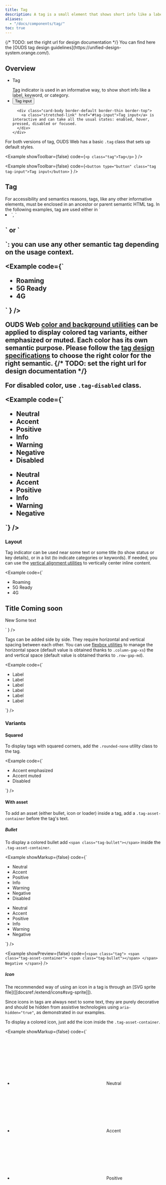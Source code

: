 ```yaml
---
title: Tag
description: A tag is a small element that shows short info like a label, keyword, or category. It helps users quickly find, group, or understand content.
aliases:
  - "/docs/components/tag/"
toc: true
---
```



<Callout type="info">
  {/* TODO: set the right url for design documentation */}
  You can find here the [OUDS tag design guidelines](https://unified-design-system.orange.com/).
</Callout>

## Overview

<ul class="list-unstyled row row-cols-1 row-cols-sm-2">
  <li class="col">
    <div class="card position-relative h-100">
      <div class="card-top ratio ratio-16x9 bg-emphasized" aria-hidden="true">
        <div class="d-flex align-items-center justify-content-center" data-bs-theme="dark">
          <p class="tag">Tag</p>
        </div>
      </div>
      <div class="card-body border-default border-thin border-top">
        <a class="stretched-link" href="#tag">Tag</a> indicator is used in an informative way, to show short info like a label, keyword, or category.
      </div>
    </div>
  </li>
  <li class="col">
    <div class="card position-relative h-100">
      <div class="card-top ratio ratio-16x9 bg-emphasized" aria-hidden="true">
        <div class="d-flex align-items-center justify-content-center" data-bs-theme="dark">
          <button type="button" class="tag tag-input" tabindex="-1">Tag input</button>
        </div>
      </div>

      <div class="card-body border-default border-thin border-top">
        <a class="stretched-link" href="#tag-input">Tag input</a> is interactive and can take all the usual states: enabled, hover, pressed, disabled or focused.
      </div>
    </div>
  </li>
</ul>

For both versions of tag, OUDS Web has a basic `.tag` class that sets up default styles.

<Example showToolbar={false} code={`<p class="tag">Tag</p>`
} />

<Example showToolbar={false} code={`<button type="button" class="tag tag-input">Tag input</button>`
} />

## Tag

<Callout type="info">
  For accessibility and semantics reasons, tags, like any other informative elements, must be enclosed in an ancestor or parent semantic HTML tag. In the following examples, tag are used either in `<li>`, `<h2>` or `<p>`: you can use any other semantic tag depending on the usage context.
</Callout>

<Example code={`<ul class="list-unstyled d-flex column-gap-xs">
    <li><span class="tag">Roaming</span></li> <!-- Issue with line-height of li -->
    <li><span class="tag">5G Ready</span></li>
    <li><span class="tag">4G</span></li>
  </ul>`
} />

OUDS Web [color and background utilities]([[docsref:/helpers/color-background]]) can be applied to display colored tag variants, either emphasized or muted. Each color has its own semantic purpose. Please follow the [tag design specifications](https://unified-design-system.orange.com/) to choose the right color for the right semantic. {/* TODO: set the right url for design documentation */}

For disabled color, use `.tag-disabled` class.

<Example code={`<ul class="list-unstyled d-flex flex-wrap column-gap-xs row-gap-md">
    <li><span class="tag text-bg-status-neutral-emphasized">Neutral</span></li>
    <li><span class="tag text-bg-status-accent-emphasized">Accent</span></li>
    <li><span class="tag text-bg-status-positive-emphasized">Positive</span></li>
    <li><span class="tag text-bg-status-info-emphasized">Info</span></li>
    <li><span class="tag text-bg-status-warning-emphasized">Warning</span></li>
    <li><span class="tag text-bg-status-negative-emphasized">Negative</span></li>
    <li><span class="tag tag-disabled">Disabled</span></li>
  </ul>
  <ul class="list-unstyled d-flex flex-wrap column-gap-xs row-gap-md">
    <li><span class="tag text-bg-status-neutral-muted">Neutral</span></li>
    <li><span class="tag text-bg-status-accent-muted">Accent</span></li>
    <li><span class="tag text-bg-status-positive-muted">Positive</span></li>
    <li><span class="tag text-bg-status-info-muted">Info</span></li>
    <li><span class="tag text-bg-status-warning-muted">Warning</span></li>
    <li><span class="tag text-bg-status-negative-muted">Negative</span></li>
  </ul>`} />

### Layout

Tag indicator can be used near some text or some title (to show status or key details), or in a list (to indicate categories or keywords). If needed, you can use the [vertical alignment utilities]([[docsref:/utilities/vertical-align]]) to vertically center inline content.

<Example code={`<ul class="list-unstyled d-flex column-gap-xs">
    <li><span class="tag">Roaming</span></li> <!-- Issue with line-height of li -->
    <li><span class="tag">5G Ready</span></li>
    <li><span class="tag">4G</span></li>
  </ul>
  <h2>Title <span class="tag align-middle">Coming soon</span></h2>
  <p><span class="tag">New</span> Some text</p>`
} />

Tags can be added side by side. They require horizontal and vertical spacing between each other. You can use [flexbox utilities]([[docsref:/utilities/spacing#gap]]) to manage the horizontal space (default value is obtained thanks to `.column-gap-xs`) the and vertical space (default value is obtained thanks to `.row-gap-md`).

<Example code={`<ul class="list-unstyled d-flex flex-wrap col-4 column-gap-xs row-gap-md">
    <li><span class="tag">Label</span></li>
    <li><span class="tag">Label</span></li>
    <li><span class="tag">Label</span></li>
    <li><span class="tag">Label</span></li>
    <li><span class="tag">Label</span></li>
    <li><span class="tag">Label</span></li>
  </ul>`} />

### Variants

#### Squared

To display tags with squared corners, add the `.rounded-none` utility class to the tag.

<Example code={`<ul class="list-unstyled d-flex flex-wrap column-gap-xs row-gap-md">
    <li><span class="tag rounded-none text-bg-status-accent-emphasized">Accent emphasized</span></li>
    <li><span class="tag rounded-none text-bg-status-accent-muted">Accent muted</span></li>
    <li><span class="tag rounded-none tag-disabled">Disabled</span></li>
  </ul>`} />

#### With asset

To add an asset (either bullet, icon or loader) inside a tag, add a `.tag-asset-container` before the tag's text.

##### Bullet

To display a colored bullet add `<span class="tag-bullet"></span>` inside the `.tag-asset-container`.

<Example showMarkup={false} code={`<ul class="list-unstyled d-flex flex-wrap column-gap-xs row-gap-md">
    <li>
      <span class="tag">
        <span class="tag-asset-container">
          <span class="tag-bullet"></span>
        </span>
        Neutral
      </span>
    </li>
    <li>
      <span class="tag text-bg-status-accent-emphasized">
        <span class="tag-asset-container">
          <span class="tag-bullet"></span>
        </span>
        Accent
      </span>
    </li>
    <li>
      <span class="tag text-bg-status-positive-emphasized">
        <span class="tag-asset-container">
          <span class="tag-bullet"></span>
        </span>
        Positive
      </span>
    </li>
    <li>
      <span class="tag text-bg-status-info-emphasized">
        <span class="tag-asset-container">
          <span class="tag-bullet"></span>
        </span>
        Info
      </span>
    </li>
    <li>
      <span class="tag text-bg-status-warning-emphasized">
        <span class="tag-asset-container">
          <span class="tag-bullet"></span>
        </span>
        Warning
      </span>
    </li>
    <li>
      <span class="tag text-bg-status-negative-emphasized">
        <span class="tag-asset-container">
          <span class="tag-bullet"></span>
        </span>
        Negative
      </span>
    </li>
    <li>
      <span class="tag tag-disabled">
        <span class="tag-asset-container">
          <span class="tag-bullet"></span>
        </span>
        Disabled
      </span>
    </li>
  </ul>
  <ul class="list-unstyled d-flex flex-wrap column-gap-xs row-gap-md">
    <li>
      <span class="tag text-bg-status-neutral-muted">
        <span class="tag-asset-container">
          <span class="tag-bullet"></span>
        </span>
        Neutral
      </span>
    </li>
    <li>
      <span class="tag text-bg-status-accent-muted">
        <span class="tag-asset-container">
          <span class="tag-bullet"></span>
        </span>
        Accent
      </span>
    </li>
    <li>
      <span class="tag text-bg-status-positive-muted">
        <span class="tag-asset-container">
          <span class="tag-bullet"></span>
        </span>
        Positive
      </span>
    </li>
    <li>
      <span class="tag text-bg-status-info-muted">
        <span class="tag-asset-container">
          <span class="tag-bullet"></span>
        </span>
        Info
      </span>
    </li>
    <li>
      <span class="tag text-bg-status-warning-muted">
        <span class="tag-asset-container">
          <span class="tag-bullet"></span>
        </span>
        Warning
      </span>
    </li>
    <li>
      <span class="tag text-bg-status-negative-muted">
        <span class="tag-asset-container">
          <span class="tag-bullet"></span>
        </span>
        Negative
      </span>
    </li>
  </ul>`} />

<Example showPreview={false} code={`<span class="tag">
    <span class="tag-asset-container">
      <span class="tag-bullet"></span>
    </span>
    Negative
  </span>`} />

##### Icon

<Callout type="info">
  The recommended way of using an icon in a tag is through an [SVG sprite file]([[docsref:/extend/icons#svg-sprite]]).

  Since icons in tags are always next to some text, they are purely decorative and should be hidden from assistive technologies using `aria-hidden="true"`, as demonstrated in our examples.
</Callout>

To display a colored icon, just add the icon inside the `.tag-asset-container`.

<Example showMarkup={false} code={`<ul class="list-unstyled d-flex flex-wrap column-gap-xs row-gap-md">
    <li>
      <span class="tag">
        <span class="tag-asset-container">
          <svg aria-hidden="true">
            <use xlink:href="/docs/${getConfig().docs_version}/assets/img/ouds-web-sprite.svg#heart-recommend" />
          </svg>
        </span>
        Neutral
      </span>
    </li>
    <li>
      <span class="tag text-bg-status-accent-emphasized">
        <span class="tag-asset-container">
          <svg aria-hidden="true">
            <use xlink:href="/docs/${getConfig().docs_version}/assets/img/ouds-web-sprite.svg#heart-recommend" />
          </svg>
        </span>
        Accent
      </span>
    </li>
    <li>
      <span class="tag text-bg-status-positive-emphasized">
        <span class="tag-asset-container">
          <svg aria-hidden="true">
            <use xlink:href="/docs/${getConfig().docs_version}/assets/img/ouds-web-sprite.svg#tick-confirmation" />
          </svg>
        </span>
        Positive
      </span>
    </li>
    <li>
      <span class="tag text-bg-status-info-emphasized">
        <span class="tag-asset-container">
          <svg aria-hidden="true">
            <use xlink:href="/docs/${getConfig().docs_version}/assets/img/ouds-web-sprite.svg#info" />
          </svg>
        </span>
        Info
      </span>
    </li>
    <li>
      <span class="tag text-bg-status-warning-emphasized">
        <span class="tag-asset-container">
          <svg aria-hidden="true">
            <use xlink:href="/docs/${getConfig().docs_version}/assets/img/ouds-web-sprite.svg#important" />
          </svg>
        </span>
        Warning
      </span>
    </li>
    <li>
      <span class="tag text-bg-status-negative-emphasized">
        <span class="tag-asset-container">
          <svg aria-hidden="true">
            <use xlink:href="/docs/${getConfig().docs_version}/assets/img/ouds-web-sprite.svg#error-severe" />
          </svg>
        </span>
        Negative
      </span>
    </li>
    <li>
      <span class="tag tag-disabled">
        <span class="tag-asset-container">
          <svg aria-hidden="true">
            <use xlink:href="/docs/${getConfig().docs_version}/assets/img/ouds-web-sprite.svg#heart-recommend" />
          </svg>
        </span>
        Disabled
      </span>
    </li>
  </ul>
  <ul class="list-unstyled d-flex flex-wrap column-gap-xs row-gap-md">
    <li>
      <span class="tag text-bg-status-neutral-muted">
        <span class="tag-asset-container">
          <svg aria-hidden="true">
            <use xlink:href="/docs/${getConfig().docs_version}/assets/img/ouds-web-sprite.svg#heart-recommend"/>
          </svg>
        </span>
        Neutral
      </span>
    </li>
    <li>
      <span class="tag text-bg-status-accent-muted">
        <span class="tag-asset-container">
          <svg aria-hidden="true">
            <use xlink:href="/docs/${getConfig().docs_version}/assets/img/ouds-web-sprite.svg#heart-recommend"/>
          </svg>
        </span>
        Accent
      </span>
    </li>
    <li>
      <span class="tag text-bg-status-positive-muted">
        <span class="tag-asset-container">
          <svg aria-hidden="true">
            <use xlink:href="/docs/${getConfig().docs_version}/assets/img/ouds-web-sprite.svg#tick-confirmation"/>
          </svg>
        </span>
        Positive
      </span>
    </li>
    <li>
      <span class="tag text-bg-status-info-muted">
        <span class="tag-asset-container">
          <svg aria-hidden="true">
            <use xlink:href="/docs/${getConfig().docs_version}/assets/img/ouds-web-sprite.svg#info"/>
          </svg>
        </span>
        Info
      </span>
    </li>
    <li>
      <span class="tag text-bg-status-warning-muted">
        <span class="tag-asset-container">
          <svg aria-hidden="true">
            <use xlink:href="/docs/${getConfig().docs_version}/assets/img/ouds-web-sprite.svg#important"/>
          </svg>
        </span>
        Warning
      </span>
    </li>
    <li>
      <span class="tag text-bg-status-negative-muted">
        <span class="tag-asset-container">
          <svg aria-hidden="true">
            <use xlink:href="/docs/${getConfig().docs_version}/assets/img/ouds-web-sprite.svg#error-severe"/>
          </svg>
        </span>
        Negative
      </span>
    </li>
  </ul>`} />

<Example showPreview={false} code={`<span class="tag">
    <span class="tag-asset-container">
      <svg aria-hidden="true">
        <use xlink:href="/docs/${getConfig().docs_version}/assets/img/ouds-web-sprite.svg#heart-recommend" />
      </svg>
    </span>
    Neutral
  </span>`} />

If really needed, you can use a font icon associated to the `.icon` class to set correct parameters for the `line-height`.

<Example code={`<span class="tag">
    <span class="tag-asset-container">
      <span class="icon si si-settings" aria-hidden="true"></span>
    </span>
    Settings
  </span>`} />

##### Loader

{/* TODO : do we have use cases for loader? Do we need visually hidden label? */}

To display a loader, just add the following SVG and a `.visually-hidden` text inside the `.tag-asset-container`.

<Example showMarkup={false} code={`<ul class="list-unstyled d-flex flex-wrap column-gap-xs row-gap-md">
    <li>
      <span class="tag">
        <span class="tag-asset-container">
          <svg viewBox='0 0 40 40' xmlns='http://www.w3.org/2000/svg' class="tag-loader" aria-hidden="true">
            <circle class="tag-loader-inner" cx="20" cy="20" r="15"></circle>
          </svg>
          <span role="status" class="visually-hidden">Loading</span>
        </span>
        Neutral
      </span>
    </li>
    <li>
      <span class="tag text-bg-status-accent-emphasized">
        <span class="tag-asset-container">
          <svg viewBox='0 0 40 40' xmlns='http://www.w3.org/2000/svg' class="tag-loader" aria-hidden="true">
            <circle class="tag-loader-inner" cx="20" cy="20" r="15"></circle>
          </svg>
          <span role="status" class="visually-hidden">Loading</span>
        </span>
        Accent
      </span>
    </li>
    <li>
      <span class="tag text-bg-status-positive-emphasized">
        <span class="tag-asset-container">
          <svg viewBox='0 0 40 40' xmlns='http://www.w3.org/2000/svg' class="tag-loader" aria-hidden="true">
            <circle class="tag-loader-inner" cx="20" cy="20" r="15"></circle>
          </svg>
          <span role="status" class="visually-hidden">Loading</span>
        </span>
        Positive
      </span>
    </li>
    <li>
      <span class="tag text-bg-status-info-emphasized">
        <span class="tag-asset-container">
          <svg viewBox='0 0 40 40' xmlns='http://www.w3.org/2000/svg' class="tag-loader" aria-hidden="true">
            <circle class="tag-loader-inner" cx="20" cy="20" r="15"></circle>
          </svg>
          <span role="status" class="visually-hidden">Loading</span>
        </span>
        Info
      </span>
    </li>
    <li>
      <span class="tag text-bg-status-warning-emphasized">
        <span class="tag-asset-container">
          <svg viewBox='0 0 40 40' xmlns='http://www.w3.org/2000/svg' class="tag-loader" aria-hidden="true">
            <circle class="tag-loader-inner" cx="20" cy="20" r="15"></circle>
          </svg>
          <span role="status" class="visually-hidden">Loading</span>
        </span>
        Warning
      </span>
    </li>
    <li>
      <span class="tag text-bg-status-negative-emphasized">
        <span class="tag-asset-container">
          <svg viewBox='0 0 40 40' xmlns='http://www.w3.org/2000/svg' class="tag-loader" aria-hidden="true">
            <circle class="tag-loader-inner" cx="20" cy="20" r="15"></circle>
          </svg>
          <span role="status" class="visually-hidden">Loading</span>
        </span>
        Negative
      </span>
    </li>
    <li>
      <span class="tag tag-disabled">
        <span class="tag-asset-container">
          <svg viewBox='0 0 40 40' xmlns='http://www.w3.org/2000/svg' class="tag-loader" aria-hidden="true">
            <circle class="tag-loader-inner" cx="20" cy="20" r="15"></circle>
          </svg>
          <span role="status" class="visually-hidden">Loading</span>
        </span>
        Disabled
      </span>
    </li>
  </ul>
  <ul class="list-unstyled d-flex flex-wrap column-gap-xs row-gap-md">
    <li>
      <span class="tag text-bg-status-neutral-muted">
        <span class="tag-asset-container">
          <svg viewBox='0 0 40 40' xmlns='http://www.w3.org/2000/svg' class="tag-loader" aria-hidden="true">
            <circle class="tag-loader-inner" cx="20" cy="20" r="15"></circle>
          </svg>
          <span role="status" class="visually-hidden">Loading</span>
        </span>
        Neutral
      </span>
    </li>
    <li>
      <span class="tag text-bg-status-accent-muted">
        <span class="tag-asset-container">
          <svg viewBox='0 0 40 40' xmlns='http://www.w3.org/2000/svg' class="tag-loader" aria-hidden="true">
            <circle class="tag-loader-inner" cx="20" cy="20" r="15"></circle>
          </svg>
          <span role="status" class="visually-hidden">Loading</span>
        </span>
        Accent
      </span>
    </li>
    <li>
      <span class="tag text-bg-status-positive-muted">
        <span class="tag-asset-container">
          <svg viewBox='0 0 40 40' xmlns='http://www.w3.org/2000/svg' class="tag-loader" aria-hidden="true">
            <circle class="tag-loader-inner" cx="20" cy="20" r="15"></circle>
          </svg>
          <span role="status" class="visually-hidden">Loading</span>
        </span>
        Positive
      </span>
    </li>
    <li>
      <span class="tag text-bg-status-info-muted">
        <span class="tag-asset-container">
          <svg viewBox='0 0 40 40' xmlns='http://www.w3.org/2000/svg' class="tag-loader" aria-hidden="true">
            <circle class="tag-loader-inner" cx="20" cy="20" r="15"></circle>
          </svg>
          <span role="status" class="visually-hidden">Loading</span>
        </span>
        Info
      </span>
    </li>
    <li>
      <span class="tag text-bg-status-warning-muted">
        <span class="tag-asset-container">
          <svg viewBox='0 0 40 40' xmlns='http://www.w3.org/2000/svg' class="tag-loader" aria-hidden="true">
            <circle class="tag-loader-inner" cx="20" cy="20" r="15"></circle>
          </svg>
          <span role="status" class="visually-hidden">Loading</span>
        </span>
        Warning
      </span>
    </li>
    <li>
      <span class="tag text-bg-status-negative-muted">
        <span class="tag-asset-container">
          <svg viewBox='0 0 40 40' xmlns='http://www.w3.org/2000/svg' class="tag-loader" aria-hidden="true">
            <circle class="tag-loader-inner" cx="20" cy="20" r="15"></circle>
          </svg>
          <span role="status" class="visually-hidden">Loading</span>
        </span>
        Negative
      </span>
    </li>
  </ul>`} />

<Example showPreview={false} code={`<span class="tag">
    <span class="tag-asset-container">
      <svg viewBox='0 0 40 40' xmlns='http://www.w3.org/2000/svg' class="tag-loader" aria-hidden="true">
        <circle class="tag-loader-inner" cx="20" cy="20" r="15"></circle>
      </svg>
      <span role="status" class="visually-hidden">Loading</span>
    </span>
    Neutral
  </span>`} />

### Sizes

To display a small tag, add the class `.tag-sm` to the tag.

<Example code={`<ul class="list-unstyled d-flex flex-wrap column-gap-xs row-gap-md">
    <li><span class="tag tag-sm">Small neutral</span></li>
    <li>
      <span class="tag tag-sm">
        <span class="tag-asset-container">
          <span class="tag-bullet"></span>
        </span>
        Small neutral
      </span>
    </li>
    <li>
      <span class="tag tag-sm">
        <span class="tag-asset-container">
          <svg aria-hidden="true">
            <use xlink:href="/docs/${getConfig().docs_version}/assets/img/ouds-web-sprite.svg#heart-recommend"/>
          </svg>
        </span>
        Small neutral
      </span>
    </li>
    <li>
      <span class="tag tag-sm">
        <span class="tag-asset-container">
          <svg viewBox='0 0 40 40' xmlns='http://www.w3.org/2000/svg' class="tag-loader" aria-hidden="true">
            <circle class="tag-loader-inner" cx="20" cy="20" r="15"></circle>
          </svg>
          <span role="status" class="visually-hidden">Loading</span>
        </span>
        Small neutral
      </span>
    </li>
  </ul>`} />


<Example code={`<ul class="list-unstyled d-flex flex-wrap column-gap-xs row-gap-md">
    <li><span class="tag ">Small neutral</span></li>
    <li>
      <span class="tag ">
        <span class="tag-asset-container">
          <span class="tag-bullet"></span>
        </span>
        Small neutral
      </span>
    </li>
    <li>
      <span class="tag ">
        <span class="tag-asset-container">
          <svg aria-hidden="true">
            <use xlink:href="/docs/${getConfig().docs_version}/assets/img/ouds-web-sprite.svg#heart-recommend"/>
          </svg>
        </span>
        Small neutral
      </span>
    </li>
    <li>
      <span class="tag ">
        <span class="tag-asset-container">
          <svg viewBox='0 0 40 40' xmlns='http://www.w3.org/2000/svg' class="tag-loader" aria-hidden="true">
            <circle class="tag-loader-inner" cx="20" cy="20" r="15"></circle>
          </svg>
          <span role="status" class="visually-hidden">Loading</span>
        </span>
        Small neutral
      </span>
    </li>
  </ul>`} />

## Tag input

<Callout type="warning">
  Please note that all the variants of tag above must not be applied on this version of the component.
</Callout>

Tag inputs are interactive and may be associated to an input field to be added dynamically. The tag input should be used along with a `<button>`, and can take all the usual states: enabled, hover, pressed, disabled or focused. It can be removed on click, but you have to implement this behavior by yourself, with some JavaScript specific to your project.

  <Example code={`<ul class="list-unstyled d-flex flex-wrap column-gap-xs">
    <li><button type="button" class="tag tag-input">Roaming</button></li>
    <li><button type="button" class="tag tag-input">5G Ready</button></li>
    <li><button type="button" class="tag tag-input">4G</button></li>
  </ul>`} />

  ### Layout


  Tag inputs are typically intended to be added side by side. They require horizontal and vertical spacing between each other. You can use flexbox utilities to manage the horizontal space (default value is obtained thanks to `.column-gap-xs`). Vertical space is automatically created by the extended touch target heights.

  <Example code={`<ul class="list-unstyled d-flex flex-wrap col-4 column-gap-xs">
    <li><button type="button" class="tag tag-input">Label</button></li>
    <li><button type="button" class="tag tag-input">Label</button></li>
    <li><button type="button" class="tag tag-input">Label</button></li>
    <li><button type="button" class="tag tag-input">Label</button></li>
    <li><button type="button" class="tag tag-input">Label</button></li>
    <li><button type="button" class="tag tag-input">Label</button></li>
  </ul>`} />

  ### States

  #### Disabled

  To disable a tag input, just add the `disabled` attribute to the `.tag`.

  <Example code={`<ul class="list-unstyled d-flex flex-wrap column-gap-xs">
    <li><button type="button" class="tag tag-input" disabled>Roaming</button></li>
    <li><button type="button" class="tag tag-input">5G Ready</button></li>
    <li><button type="button" class="tag tag-input" disabled>4G</button></li>
  </ul>`} />

